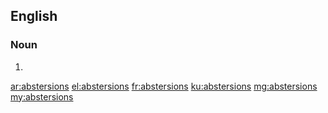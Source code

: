 ==English==

===Noun===
{{head|en|noun plural form}}

# {{plural of|abstersion|lang=en}}

[[ar:abstersions]]
[[el:abstersions]]
[[fr:abstersions]]
[[ku:abstersions]]
[[mg:abstersions]]
[[my:abstersions]]
